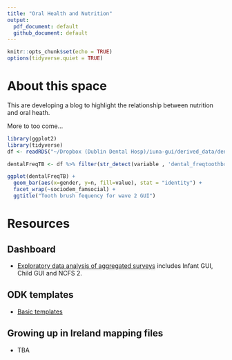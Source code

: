 ```yaml
---
title: "Oral Health and Nutrition"
output:
  pdf_document: default
  github_document: default
---
```


```r
knitr::opts_chunk$set(echo = TRUE)
options(tidyverse.quiet = TRUE) 
```

# About this space

This are developing a blog to highlight the relationship between 
nutrition and oral heath.

More to too come...
```r
library(ggplot2)
library(tidyverse)
df <- readRDS("~/Dropbox (Dublin Dental Hosp)/iuna-gui/derived_data/dentalVarGroupsRatiosExtraVars.RDS")

dentalFreqTB <- df %>% filter(str_detect(variable , 'dental_freqtoothbrush_w2')) %>% filter(value != "(Wave dropouts)")

ggplot(dentalFreqTB) + 
  geom_bar(aes(x=gender, y=n, fill=value), stat = "identity") +
  facet_wrap(~sociodem_famsocial) +
  ggtitle("Tooth brush fequency for wave 2 GUI")


```

# Resources 

## Dashboard 

- [Exploratory data analysis of aggregated surveys](https://dduh.shinyapps.io/dduh/) includes Infant GUI, Child GUI and NCFS 2.

## ODK templates

- [Basic templates](odk/README.md)

## Growing up in Ireland mapping files 

- TBA



